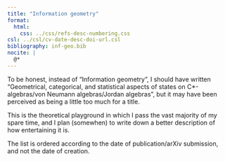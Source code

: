 ```yaml
---
title: "Information geometry"
format:
  html:
    css: ../css/refs-desc-numbering.css
csl: ../csl/cv-date-desc-doi-url.csl
bibliography: inf-geo.bib
nocite: |
  @*
---
```


To be honest, instead of “Information geometry”, I should have written “Geometrical, categorical, and statistical aspects of states on C*-algebras/von Neumann algebras/Jordan algebras”, but it may have been perceived as being a little too much for a title.

This is the theoretical playground in which I pass the vast majority of my spare time, and I plan (somewhen) to write down a better description of how entertaining it is. 

The list is ordered according to the date of publication/arXiv submission, and not the date of creation. 

 
::: {#refs}
:::
 
